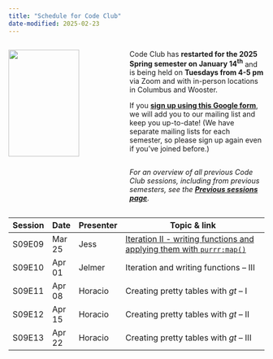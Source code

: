 ```yaml
---
title: "Schedule for Code Club"
date-modified: 2025-02-23
---
```


::: columns
::: {.column width="45%"}
![](img/codeclub_logo.png){fig-align="center" width="80%"}
:::

::: {.column width="55%"}
Code Club has **restarted for the 2025 Spring semester on January 14^th^** and
is being held on **Tuesdays from 4-5 pm** via Zoom and with in-person locations in Columbus and Wooster.

If you **[sign up using this Google form](https://forms.gle/eYkMvmJShrcANUrt5)**,
we will add you to our mailing list and keep you up-to-date!
(We have separate mailing lists for each semester, so please sign up again even if you've joined before.)

<hr style="height:1pt; visibility:hidden;" />

*For an overview of all previous Code Club sessions, including from previous semesters,* *see the [**Previous sessions page**](/pages/previous.qmd).*
:::
:::

| Session | Date   | Presenter | Topic & link                                 |
|---------|--------|-----------|----------------------------------------------|
| S09E09  | Mar 25  | Jess    | [Iteration II - writing functions and applying them with `purrr:map()`](/posts/S09E09_functional-programming_02)        |
| S09E10  | Apr 01  | Jelmer  | Iteration and writing functions -- III       |
| S09E11  | Apr 08  | Horacio | Creating pretty tables with _gt_ -- I        |
| S09E12  | Apr 15  | Horacio | Creating pretty tables with _gt_ -- II       |
| S09E13  | Apr 22  | Horacio | Creating pretty tables with _gt_ -- III      |

